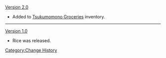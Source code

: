 [[Version 2.0]]
*Added to [[Tsukumomono Groceries]] inventory.
----
[[Version 1.0]]
*Rice was released.
<noinclude>[[Category:Change History]]</noinclude>
